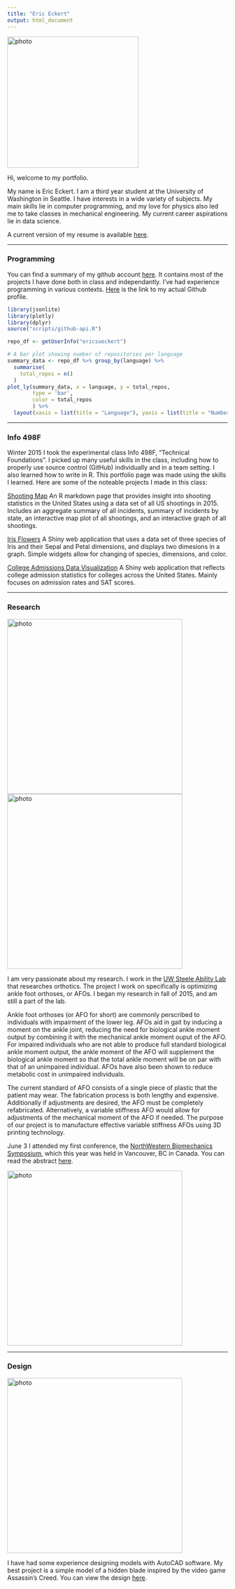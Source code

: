 ```yaml
---
title: "Eric Eckert"
output: html_document
---
```


<img src="imgs/Eric_Eckert_portrait.jpg" alt="photo" style="width: 300px;"/>

Hi, welcome to my portfolio.

My name is Eric Eckert. I am a third year student at the University of Washington in Seattle. I have interests in a wide variety of subjects. My main skills lie in computer programming, and my love for physics also led me to take classes in mechanical engineering. My current career aspirations lie in data science. 

A current version of my resume is available [here](https://www.dropbox.com/s/epynqyth4lju63r/Eric_Eckert%20resume%20June%2014%2C%202016.pdf?dl=0).

-----

### Programming
You can find a summary of my github account [here](githubReport.html). It contains most of the projects I have done both in class and independantly. I've had experience programming in various contexts. [Here](https://github.com/ericsueckert) is the link to my actual Github profile.

```r
library(jsonlite)
library(plotly)
library(dplyr)
source("scripts/github-api.R")

repo_df <- getUserInfo("ericsueckert")

# A bar plot showing number of repositories per language
summary_data <- repo_df %>% group_by(language) %>%
  summarise(
    total_repos = n()
  )
plot_ly(summary_data, x = language, y = total_repos,
        type = 'bar',
        color = total_repos
        ) %>%
  layout(xaxis = list(title = "Language"), yaxis = list(title = "Number of Repositories"))

```


---

### Info 498F
Winter 2015 I took the experimental class Info 498F, "Technical Foundations". I picked up many useful skills in the class, including how to properly use source control (GitHub) individually and in a team setting. I also learned how to write in R. This portfolio page was made using the skills I learned. Here are some of the noteable projects I made in this class:

[Shooting Map](mappingshooting.html)
An R markdown page that provides insight into shooting statistics in the United States using a data set of all US shootings in 2015. Includes an aggregate summary of all incidents, summary of incidents by state, an interactive map plot of all shootings, and an interactive graph of all shootings.

[Iris Flowers](https://ericsueckert.shinyapps.io/a8-building-applications/)
A Shiny web application that uses a data set of three species of Iris and their Sepal and Petal dimensions, and displays two dimesions in a graph. Simple widgets allow for changing of species, dimensions, and color.

[College Admissions Data Visualization](https://ericsueckert.shinyapps.io/college_admissions_visualization/)
A Shiny web application that reflects college admission statistics for colleges across the United States. Mainly focuses on admission rates and SAT scores. 

---

### Research
<img src="imgs/afo.jpg" alt="photo" style="width: 400px;"/><img src="imgs/Ankle_moment_right_foot.jpg" alt="photo" style="width: 400px;"/>

I am very passionate about my research. I work in the [UW Steele Ability Lab](http://depts.washington.edu/uwsteele/) that researches orthotics. The project I work on specifically is optimizing ankle foot orthoses, or AFOs. I began my research in fall of 2015, and am still a part of the lab.

Ankle foot orthoses (or AFO for short) are commonly perscribed to individuals with impairment of the lower leg. AFOs aid in gait by inducing a moment on the ankle joint, reducing the need for biological ankle moment output by combining it with the mechanical ankle moment ouput of the AFO. For impaired individuals who are not able to produce full standard biological ankle moment output, the ankle moment of the AFO will supplement the biological ankle moment so that the total ankle moment will be on par with that of an unimpaired individual. AFOs have also been shown to reduce metabolic cost in unimpaired individuals.

The current standard of AFO consists of a single piece of plastic that the patient may wear. The fabrication process is both lengthy and expensive. Additionally if adjustments are desired, the AFO must be completely refabricated. Alternatively, a variable stiffness AFO would allow for adjustments of the mechanical moment of the AFO if needed. The purpose of our project is to manufacture effective variable stiffness AFOs using 3D printing technology.

June 3 I attended my first conference, the [NorthWestern Biomechanics Symposium](http://www.nwbs.mech.ubc.ca/), which this year was held in Vancouver, BC in Canada. You can read the abstract [here](https://www.dropbox.com/home?preview=NWBS+2016+Abstract.pdf).

<img src="imgs/NWBS.JPG" alt="photo" style="width: 400px;"/>


---

### Design
<img src="imgs/hiddenblade.png" alt="photo" style="width: 400px;"/>

I have had some experience designing models with AutoCAD software. My best project is a simple model of a hidden blade inspired by the video game Assassin's Creed. 
You can view the design [here](https://grabcad.com/library/assassin-s-creed-hidden-blade-5).

